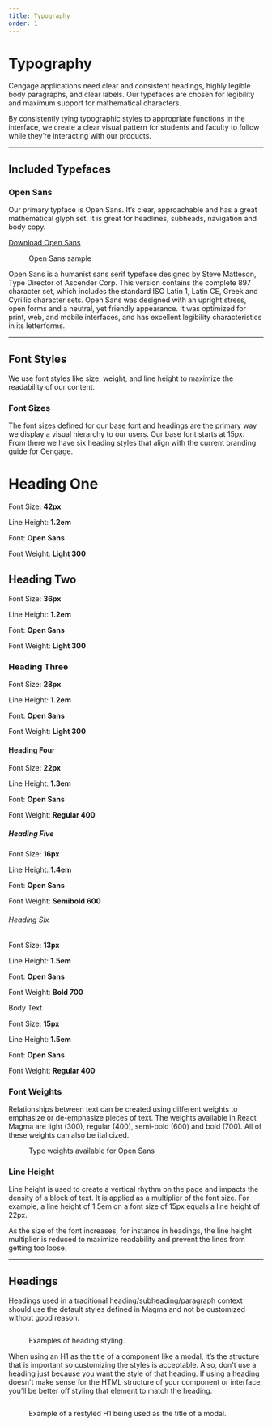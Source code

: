 ```yaml
---
title: Typography
order: 1
---
```




# Typography

Cengage applications need clear and consistent headings, highly legible body paragraphs, and clear labels. Our typefaces are chosen for legibility and maximum support for mathematical characters.

By consistently tying typographic styles to appropriate functions in the interface, we create a clear visual pattern for students and faculty to follow while they’re interacting with our products.

<span class="horizontal-spacer"></span>
<hr class="article-divider" />

## Included Typefaces

### Open Sans

Our primary typface is Open Sans. It’s clear, approachable and has a great mathematical glyph set. It is great for headlines, subheads, navigation and body copy.

<a href="https://fonts.google.com/specimen/Open+Sans" target="_blank">Download Open Sans</a>

<div class="two-col">
  <div class="row">
    <div class="col col-1">
      <figure>
        <img src="../../images/typography/open-sans-characters.png" alt="" />
        <figcaption>
          Open Sans sample
        </figcaption>
      </figure>
    </div>
    <div class="col col-2">
      Open Sans is a humanist sans serif typeface designed by Steve Matteson, Type Director of Ascender Corp. This version contains the complete 897 character set, which includes the standard ISO Latin 1, Latin CE, Greek and Cyrillic character sets. Open Sans was designed with an upright stress, open forms and a neutral, yet friendly appearance. It was optimized for print, web, and mobile interfaces, and has excellent legibility characteristics in its letterforms.
    </div>
  </div>
</div>

<hr class="article-divider" />

## Font Styles
We use font styles like size, weight, and line height to maximize the readability of our content.

### Font Sizes

The font sizes defined for our base font and headings are the primary way we display a visual hierarchy to our users. Our base font starts at 15px.  From there we have six heading styles that align with the current branding guide for Cengage.

<div class="type-details-table">
  <div class="type-example">
    <h1>Heading One</h1>
    <div class="type-specs">
      <p>Font Size: <strong>42px</strong></p>
      <p>Line Height: <strong>1.2em</strong></p>
      <p>Font: <strong>Open Sans</strong></p>
      <p>Font Weight: <strong>Light 300</strong></p>
    </div>
  </div>
  <div class="type-example">
    <h2>Heading Two</h2>
    <div class="type-specs">
      <p>Font Size: <strong>36px</strong></p>
      <p>Line Height: <strong>1.2em</strong></p>
      <p>Font: <strong>Open Sans</strong></p>
      <p>Font Weight: <strong>Light 300</strong></p>
    </div>
  </div>
  <div class="type-example">
    <h3>Heading Three</h3>
    <div class="type-specs">
      <p>Font Size: <strong>28px</strong></p>
      <p>Line Height: <strong>1.2em</strong></p>
      <p>Font: <strong>Open Sans</strong></p>
      <p>Font Weight: <strong>Light 300</strong></p>
    </div>
  </div>
  <div class="type-example">
    <h4>Heading Four</h4>
    <div class="type-specs">
      <p>Font Size: <strong>22px</strong></p>
      <p>Line Height: <strong>1.3em</strong></p>
      <p>Font: <strong>Open Sans</strong></p>
      <p>Font Weight: <strong>Regular 400</strong></p>
    </div>
  </div>
  <div class="type-example">
    <h5>Heading Five</h5>
    <div class="type-specs">
      <p>Font Size: <strong>16px</strong></p>
      <p>Line Height: <strong>1.4em</strong></p>
      <p>Font: <strong>Open Sans</strong></p>
      <p>Font Weight: <strong>Semibold 600</strong></p>
    </div>
  </div>
  <div class="type-example">
    <h6>Heading Six</h6>
    <div class="type-specs">
      <p>Font Size: <strong>13px</strong></p>
      <p>Line Height: <strong>1.5em</strong></p>
      <p>Font: <strong>Open Sans</strong></p>
      <p>Font Weight: <strong>Bold 700</strong></p>
    </div>
  </div>
  <div class="type-example">
    Body Text
    <div class="type-specs">
      <p>Font Size: <strong>15px</strong></p>
      <p>Line Height: <strong>1.5em</strong></p>
      <p>Font: <strong>Open Sans</strong></p>
      <p>Font Weight: <strong>Regular 400</strong></p>
    </div>
  </div>
</div>

### Font Weights

Relationships between text can be created using different weights to emphasize or de-emphasize pieces of text.  The weights available in React Magma are light (300), regular (400), semi-bold (600) and bold (700).  All of these weights can also be italicized.

<div class="two-col">
  <div class="row">
    <div class="col col-1">
      <figure>
        <img src="../../images/typography/open-sans-weights.png" alt="" />
        <figcaption>
          Type weights available for Open Sans
        </figcaption>
      </figure>
    </div>
    <div class="col col-2">
    </div>
  </div>
</div>

### Line Height

Line height is used to create a vertical rhythm on the page and impacts the density of a block of text.  It is applied as a multiplier of the font size.  For example, a line height of 1.5em on a font size of 15px equals a line height of 22px.

As the size of the font increases, for instance in headings, the line height multiplier is reduced to maximize readability and prevent the lines from getting too loose.

<span class="horizontal-spacer"></span>
<hr class="article-divider" />

## Headings

Headings used in a traditional heading/subheading/paragraph context should use the default styles defined in Magma and not be customized without good reason.
<figure>
  <img src="../../images/headings/Headings_example.png" alt="" />
  <figcaption>
    <p>Examples of heading styling.</p>
  </figcaption>
</figure>
<span class="horizontal-spacer"></span>

When using an H1 as the title of a component like a modal, it’s the structure that is important so customizing the styles is acceptable.  Also, don't use a heading just because you want the style of that heading.  If using a heading doesn't make sense for the HTML structure of your component or interface, you’ll be better off styling that element to match the heading.
<figure>
  <img src="../../images/headings/Restyled_H1.png" alt="" />
  <figcaption>
    <p>Example of a restyled H1 being used as the title of a modal.</p>
  </figcaption>
</figure>

<span class="horizontal-spacer"></span>

